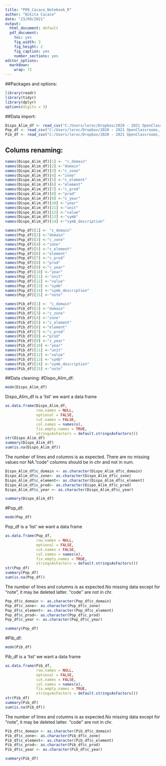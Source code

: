 ---
title: "P09_Cacace_Notebook_R"
author: "Nikita Cacace"
date: "23/09/2021"
output:
  html_document: default
  pdf_document: 
    toc: yes
    fig_width: 3
    fig_height: 2
    fig_caption: yes
    number_sections: yes
editor_options: 
  markdown: 
    wrap: 72
---
##Packages and options:
```{r}
library(readr)
library(tidyr)
library(dplyr)
options(digits = 3)
```

##Data import:
```{r}
Dispo_Alim_df <- read_csv("C:/Users/leroc/Dropbox/2020 - 2021 OpenClassrooms, MOOC et conférences/09 - Produisez une étude de marché avec R ou Python/DisponibiliteAlimentaire_2017.csv")
Pop_df <- read_csv("C:/Users/leroc/Dropbox/2020 - 2021 OpenClassrooms, MOOC et conférences/09 - Produisez une étude de marché avec R ou Python/Population_2000_2018.csv")
Pib_df <- read_csv("C:/Users/leroc/Dropbox/2020 - 2021 OpenClassrooms, MOOC et conférences/09 - Produisez une étude de marché avec R ou Python/Population_2000_2018.csv")
```
## Colums renaming:
```{r}
names(Dispo_Alim_df)[1] <- "c_domain"
names(Dispo_Alim_df)[2] <-"domain"
names(Dispo_Alim_df)[3] <-"c_zone"
names(Dispo_Alim_df)[4] <-"zone"
names(Dispo_Alim_df)[5] <-"c_element"
names(Dispo_Alim_df)[6] <-"element"
names(Dispo_Alim_df)[7] <-"c_prod"
names(Dispo_Alim_df)[8] <-"prod"
names(Dispo_Alim_df)[9] <-"c_year"
names(Dispo_Alim_df)[10] <-"year"
names(Dispo_Alim_df)[11] <-"unit"
names(Dispo_Alim_df)[12] <-"value"
names(Dispo_Alim_df)[13] <-"symb"
names(Dispo_Alim_df)[14] <-"symb_description"

names(Pop_df)[1] <- "c_domain"
names(Pop_df)[2] <-"domain"
names(Pop_df)[3] <-"c_zone"
names(Pop_df)[4] <-"zone"
names(Pop_df)[5] <-"c_element"
names(Pop_df)[6] <-"element"
names(Pop_df)[7] <-"c_prod"
names(Pop_df)[8] <-"prod"
names(Pop_df)[9] <-"c_year"
names(Pop_df)[10] <-"year"
names(Pop_df)[11] <-"unit"
names(Pop_df)[12] <-"value"
names(Pop_df)[13] <-"symb"
names(Pop_df)[14] <-"symb_description"
names(Pop_df)[15] <-"note"

names(Pib_df)[1] <- "c_domain"
names(Pib_df)[2] <-"domain"
names(Pib_df)[3] <-"c_zone"
names(Pib_df)[4] <-"zone"
names(Pib_df)[5] <-"c_element"
names(Pib_df)[6] <-"element"
names(Pib_df)[7] <-"c_prod"
names(Pib_df)[8] <-"prod"
names(Pib_df)[9] <-"c_year"
names(Pib_df)[10] <-"year"
names(Pib_df)[11] <-"unit"
names(Pib_df)[12] <-"value"
names(Pib_df)[13] <-"symb"
names(Pib_df)[14] <-"symb_description"
names(Pib_df)[15] <-"note"
```

##Data cleaning:
#Dispo_Alim_df:
```{r}
mode(Dispo_Alim_df)
```
Dispo_Alim_df is a 'list' we want a data frame
```{r}
as.data.frame(Dispo_Alim_df,
              row.names = NULL, 
              optional = FALSE,
              cut.names = FALSE,
              col.names = names(x), 
              fix.empty.names = TRUE,
              stringsAsFactors = default.stringsAsFactors())
str(Dispo_Alim_df)
summary(Dispo_Alim_df)
sum(is.na(Dispo_Alim_df))
```
The number of lines and columns is as expected. There are no missing values nor NA."code" columns should be in chr and not in num.
```{r}
Dispo_Alim_df$c_domain <- as.character(Dispo_Alim_df$c_domain)
Dispo_Alim_df$c_zone<- as.character(Dispo_Alim_df$c_zone)
Dispo_Alim_df$c_element<- as.character(Dispo_Alim_df$c_element)
Dispo_Alim_df$c_prod<- as.character(Dispo_Alim_df$c_prod)
Dispo_Alim_df$c_year <- as.character(Dispo_Alim_df$c_year)

summary(Dispo_Alim_df)
```

#Pop_df:
```{r}
mode(Pop_df)
```
Pop_df is a 'list' we want a data frame
```{r}
as.data.frame(Pop_df,
              row.names = NULL, 
              optional = FALSE,
              cut.names = FALSE,
              col.names = names(x), 
              fix.empty.names = TRUE,
              stringsAsFactors = default.stringsAsFactors())
str(Pop_df)
summary(Pop_df)
sum(is.na(Pop_df))
```
The number of lines and columns is as expected.No missing data except for "note", it may be deleted latter. ''code'' are not in chr.

```{r}
Pop_df$c_domain <- as.character(Pop_df$c_domain)
Pop_df$c_zone<- as.character(Pop_df$c_zone)
Pop_df$c_element<- as.character(Pop_df$c_element)
Pop_df$c_prod<- as.character(Pop_df$c_prod)
Pop_df$c_year <- as.character(Pop_df$c_year)

summary(Pop_df)
```

#Pib_df:
```{r}
mode(Pib_df)
```
Pib_df is a 'list' we want a data frame
```{r}
as.data.frame(Pib_df,
              row.names = NULL, 
              optional = FALSE,
              cut.names = FALSE,
              col.names = names(x), 
              fix.empty.names = TRUE,
              stringsAsFactors = default.stringsAsFactors())
str(Pib_df)
summary(Pib_df)
sum(is.na(Pib_df))
```
The number of lines and columns is as expected.No missing data except for "note", it may be deleted latter. ''code'' are not in chr.

```{r}
Pib_df$c_domain <- as.character(Pib_df$c_domain)
Pib_df$c_zone<- as.character(Pib_df$c_zone)
Pib_df$c_element<- as.character(Pib_df$c_element)
Pib_df$c_prod<- as.character(Pib_df$c_prod)
Pib_df$c_year <- as.character(Pib_df$c_year)

summary(Pib_df)
```

